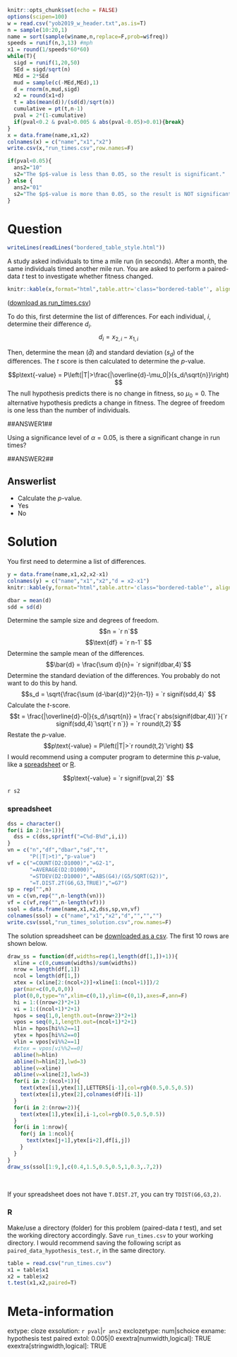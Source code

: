 ```r
knitr::opts_chunk$set(echo = FALSE)
options(scipen=100)
w = read.csv("yob2019_w_header.txt",as.is=T)
n = sample(10:20,1)
name = sort(sample(w$name,n,replace=F,prob=w$freq))
speeds = runif(n,3,13) #mph
x1 = round(1/speeds*60*60)
while(T){
  sigd = runif(1,20,50)
  SEd = sigd/sqrt(n)
  MEd = 2*SEd
  mud = sample(c(-MEd,MEd),1)
  d = rnorm(n,mud,sigd)
  x2 = round(x1+d)
  t = abs(mean(d))/(sd(d)/sqrt(n))
  cumulative = pt(t,n-1)
  pval = 2*(1-cumulative)
  if(pval<0.2 & pval>0.005 & abs(pval-0.05)>0.01){break}
}
x = data.frame(name,x1,x2)
colnames(x) = c("name","x1","x2")
write.csv(x,"run_times.csv",row.names=F)

if(pval<0.05){
  ans2="10"
  s2="The $p$-value is less than 0.05, so the result is significant."
} else {
  ans2="01"
  s2="The $p$-value is more than 0.05, so the result is NOT significant."
}
```

Question
========

```r
writeLines(readLines("bordered_table_style.html"))
```

A study asked individuals to time a mile run (in seconds). After a month, the same individuals timed another mile run. You are asked to perform a paired-data $t$ test to investigate whether fitness changed.

```r
knitr::kable(x,format="html",table.attr='class="bordered-table"', align = "lcc",row.names=F)
```
([download as  run_times.csv](run_times.csv){target="blank"})

To do this, first determine the list of differences. For each individual, $i$, determine their difference $d_i$.
$$d_i = x_{2,i}-x_{1,i}$$

Then, determine the mean ($\bar{d}$) and standard deviation ($s_d$) of the differences. The $t$ score is then calculated to determine the $p$-value.

$$p\text{-value} = P\left(|T|>\frac{|\overline{d}-\mu_0|}{s_d/\sqrt{n}}\right) $$
The null hypothesis predicts there is no change in fitness, so $\mu_0=0$. The alternative hypothesis predicts a change in fitness. The degree of freedom is one less than the number of individuals.
 
##ANSWER1##

Using a significance level of $\alpha=0.05$, is there a significant change in run times?

##ANSWER2##

Answerlist
--------
* Calculate the $p$-value.
* Yes
* No


Solution
========

You first need to determine a list of differences.

```r
y = data.frame(name,x1,x2,x2-x1)
colnames(y) = c("name","x1","x2","d = x2-x1")
knitr::kable(y,format="html",table.attr='class="bordered-table"', align = "lccc",row.names=F)
```

```r
dbar = mean(d)
sdd = sd(d)
```

Determine the sample size and degrees of freedom.
$$n = `r n`$$
$$\text{df} = `r n-1` $$
Determine the sample mean of the differences.
$$\bar{d} = \frac{\sum d}{n}= `r signif(dbar,4)`$$
Determine the standard deviation of the differences. You probably do not want to do this by hand.
$$s_d = \sqrt{\frac{\sum (d-\bar{d})^2}{n-1}} = `r signif(sdd,4)` $$
Calculate the $t$-score.
$$t = \frac{|\overline{d}-0|}{s_d/\sqrt{n}} = \frac{`r abs(signif(dbar,4))`}{`r signif(sdd,4)`\sqrt{`r n`}} = `r round(t,2)`$$
Restate the $p$-value.
$$p\text{-value} = P\left(|T|>`r round(t,2)`\right) $$
I would recommend using a computer program to determine this $p$-value, like a [spreadsheet] or [R]. 

$$p\text{-value} = `r signif(pval,2)` $$

`r s2`

### spreadsheet

```r
dss = character()
for(i in 2:(n+1)){
  dss = c(dss,sprintf("=C%d-B%d",i,i))
}
vn = c("n","df","dbar","sd","t",
       "P(|T|>t)","p-value")
vf = c("=COUNT(D2:D1000)","=G2-1",
       "=AVERAGE(D2:D1000)",
       "=STDEV(D2:D1000)","=ABS(G4)/(G5/SQRT(G2))",
       "=T.DIST.2T(G6,G3,TRUE)","=G7")
sp = rep("",n)
vn = c(vn,rep("",n-length(vn)))
vf = c(vf,rep("",n-length(vf)))
ssol = data.frame(name,x1,x2,dss,sp,vn,vf)
colnames(ssol) = c("name","x1","x2","d","","","")
write.csv(ssol,"run_times_solution.csv",row.names=F)
```

The solution spreadsheet can be [downloaded as a csv](run_times_solution.csv){target="blank"}. The first 10 rows are shown below.

```r
draw_ss = function(df,widths=rep(1,length(df[1,])+1)){
  xline = c(0,cumsum(widths)/sum(widths))
  nrow = length(df[,1])
  ncol = length(df[1,])
  xtex = (xline[2:(ncol+2)]+xline[1:(ncol+1)])/2
  par(mar=c(0,0,0,0))
  plot(0,0,type="n",xlim=c(0,1),ylim=c(0,1),axes=F,ann=F)
  hi = 1:((nrow+2)*2+1)
  vi = 1:((ncol+1)*2+1)
  hpos = seq(1,0,length.out=(nrow+2)*2+1)
  vpos = seq(0,1,length.out=(ncol+1)*2+1)
  hlin = hpos[hi%%2==1]
  ytex = hpos[hi%%2==0]
  vlin = vpos[vi%%2==1]
  #xtex = vpos[vi%%2==0]
  abline(h=hlin)
  abline(h=hlin[2],lwd=3)
  abline(v=xline)
  abline(v=xline[2],lwd=3)
  for(i in 2:(ncol+1)){
    text(xtex[i],ytex[1],LETTERS[i-1],col=rgb(0.5,0.5,0.5))
    text(xtex[i],ytex[2],colnames(df)[i-1])
  }    
  for(i in 2:(nrow+2)){
    text(xtex[1],ytex[i],i-1,col=rgb(0.5,0.5,0.5))
  }
  for(i in 1:nrow){
    for(j in 1:ncol){
      text(xtex[j+1],ytex[i+2],df[i,j])
    }
  }
}
draw_ss(ssol[1:9,],c(0.4,1.5,0.5,0.5,1,0.3,.7,2))
```
\

If your spreadsheet does not have `T.DIST.2T`, you can try `TDIST(G6,G3,2)`.

### R

Make/use a directory (folder) for this problem (paired-data $t$ test), and set the working directory accordingly. Save `run_times.csv` to your working directory. I would recommend saving the following script as `paired_data_hypothesis_test.r`, in the same directory.

```r
table = read.csv("run_times.csv")
x1 = table$x1
x2 = table$x2
t.test(x1,x2,paired=T)
```


Meta-information
================
extype: cloze
exsolution: `r pval`|`r ans2`
exclozetype: num|schoice
exname: hypothesis test paired
extol: 0.005|0
exextra[numwidth,logical]: TRUE
exextra[stringwidth,logical]: TRUE
